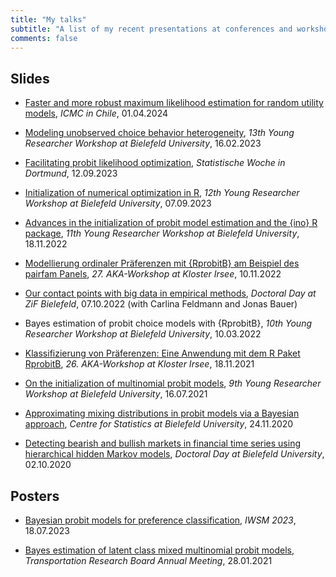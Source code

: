 ```yaml
---
title: "My talks"
subtitle: "A list of my recent presentations at conferences and workshops"
comments: false
---
```


::: {.callout-note collapse="true" appearance="minimal"}
## Slides

- [Faster and more robust maximum likelihood estimation for random utility models](files/slides/icmc_01_04_2024.pdf), *ICMC in Chile*, 01.04.2024

- [Modeling unobserved choice behavior heterogeneity](files/slides/yrw_16_02_2024.pdf), *13th Young Researcher Workshop at Bielefeld University*, 16.02.2023

- [Facilitating probit likelihood optimization](files/slides/statwo_12_09_2023.pdf), *Statistische Woche in Dortmund*, 12.09.2023

- [Initialization of numerical optimization in R](files/slides/yrw_07_09_2023.pdf), *12th Young Researcher Workshop at Bielefeld University*, 07.09.2023

- [Advances in the initialization of probit model estimation and the {ino} R package](files/slides/yrw_18_11_2022.pdf), *11th Young Researcher Workshop at Bielefeld University*, 18.11.2022

- [Modellierung ordinaler Pr&auml;ferenzen mit {RprobitB} am Beispiel des pairfam Panels](files/slides/aka_10_11_2022.pdf), *27. AKA-Workshop at Kloster Irsee*, 10.11.2022

- [Our contact points with big data in empirical methods](files/slides/doctoral_day_07_10_2022.pdf), *Doctoral Day at ZiF Bielefeld*, 07.10.2022 (with Carlina Feldmann and Jonas Bauer)

- Bayes estimation of probit choice models with {RprobitB}, *10th Young Researcher Workshop at Bielefeld University*, 10.03.2022

- [Klassifizierung von Pr&auml;ferenzen: Eine Anwendung mit dem R Paket RprobitB](files/slides/aka_18_11_2021.pdf), *26. AKA-Workshop at Kloster Irsee*, 18.11.2021

- [On the initialization of multinomial probit models](files/slides/yrw_16_07_2021.pdf), *9th Young Researcher Workshop at Bielefeld University*, 16.07.2021

- [Approximating mixing distributions in probit models via a Bayesian approach](files/slides/zest_24_11_2020.pdf), *Centre for Statistics at Bielefeld University*, 24.11.2020

- [Detecting bearish and bullish markets in financial time series using hierarchical hidden Markov models](files/slides/doctoral_day_02_10_2020.pdf), *Doctoral Day at Bielefeld University*, 02.10.2020
:::

::: {.callout-note collapse="true" appearance="minimal"}
## Posters

- [Bayesian probit models for preference classification](files/poster/IWSM2023-oelschlaeger-bauer-poster.pdf), *IWSM 2023*, 18.07.2023

- [Bayes estimation of latent class mixed multinomial probit models](files/poster/trb_28_01_2021.pdf), *Transportation Research Board Annual Meeting*, 28.01.2021
:::
